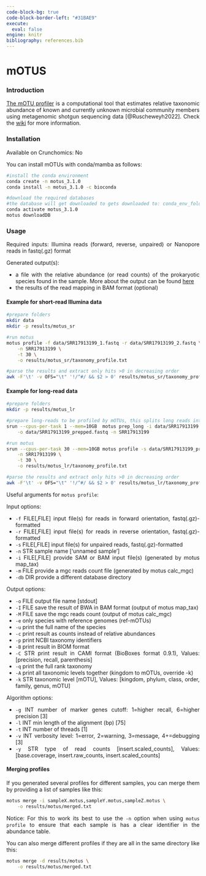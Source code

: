 ---
code-block-bg: true
code-block-border-left: "#31BAE9"
execute:
  eval: false
engine: knitr
bibliography: references.bib
---

<div style="text-align: justify">

# mOTUS

### Introduction

[The mOTU profiler](https://github.com/motu-tool/mOTUs) is a computational tool that estimates relative taxonomic abundance of known and currently unknown microbial community members using metagenomic shotgun sequencing data [@Ruscheweyh2022]. Check the [wiki](https://github.com/motu-tool/mOTUs/wiki) for more information.

### Installation

Available on Crunchomics: No

You can install mOTUs with conda/mamba as follows:

```{bash}
#install the conda environment
conda create -n motus_3.1.0
conda install -n motus_3.1.0 -c bioconda

#download the required databases
#the database will get downloaded to gets downloaded to: conda_env_folder/motus_3.1.0/lib/python3.9/site-packages/motus
conda activate motus_3.1.0
motus downloadDB
```

### Usage

Required inputs: Illumina reads (forward, reverse, unpaired) or Nanopore reads in fastq(.gz) format

Generated output(s):

-   a file with the relative abundance (or read counts) of the prokaryotic species found in the sample. More about the output can be found [here](https://github.com/motu-tool/mOTUs/wiki/Explain-the-resulting-profile)
-   the results of the read mapping in BAM format (optional)

#### Example for short-read Illumina data

```{bash}
#prepare folders
mkdir data
mkdir -p results/motus_sr

#run motus
motus profile -f data/SRR17913199_1.fastq -r data/SRR17913199_2.fastq \
    -n SRR17913199 \
    -t 30 \
    -o results/motus_sr/taxonomy_profile.txt

#parse the results and extract only hits >0 in decreasing order 
awk -F'\t' -v OFS="\t" '!/^#/ && $2 > 0' results/motus_sr/taxonomy_profile.txt | sort -t$'\t' -k2,2nr
```

#### Example for long-read data

```{bash}
#prepare folders 
mkdir -p results/motus_lr

#prepare long-reads to be profiled by mOTUs, this splits long reads into short reads of length 300
srun --cpus-per-task 1 --mem=10GB  motus prep_long -i data/SRR17913199.fastq \
    -o data/SRR17913199_prepped.fastq -n SRR17913199

#run motus
srun --cpus-per-task 30 --mem=10GB motus profile -s data/SRR17913199_prepped.fastq \
    -n SRR17913199 \
    -t 30 \
    -o results/motus_lr/taxonomy_profile.txt

#parse the results and extract only hits >0 in decreasing order 
awk -F'\t' -v OFS="\t" '!/^#/ && $2 > 0' results/motus_lr/taxonomy_profile.txt | sort -t$'\t' -k2,2nr
```

Useful arguments for `motus profile`:

Input options:

-    `-f` FILE\[,FILE\] input file(s) for reads in forward orientation, fastq(.gz)-formatted
-    `-r` FILE\[,FILE\] input file(s) for reads in reverse orientation, fastq(.gz)-formatted
-    `-s` FILE\[,FILE\] input file(s) for unpaired reads, fastq(.gz)-formatted
-    `-n` STR sample name \['unnamed sample'\]
-    `-i` FILE\[,FILE\] provide SAM or BAM input file(s) (generated by motus map_tax)
-    `-m` FILE provide a mgc reads count file (generated by motus calc_mgc)
-   `-db` DIR provide a different database directory

Output options:

-    `-o` FILE output file name \[stdout\]
-   `-I` FILE save the result of BWA in BAM format (output of motus map_tax)
-    `-M` FILE save the mgc reads count (output of motus calc_mgc)
-    `-e` only species with reference genomes (ref-mOTUs)
-    `-u` print the full name of the species
-   `-c` print result as counts instead of relative abundances
-   `-p` print NCBI taxonomy identifiers
-   `-B` print result in BIOM format
-   `-C` STR print result in CAMI format (BioBoxes format 0.9.1), Values: \[precision, recall, parenthesis\]
-   `-q` print the full rank taxonomy
-   `-A` print all taxonomic levels together (kingdom to mOTUs, override -k)
-   `-k` STR taxonomic level \[mOTU\], Values: \[kingdom, phylum, class, order, family, genus, mOTU\]

Algorithm options:

-   `-g` INT number of marker genes cutoff: 1=higher recall, 6=higher precision \[3\]
-   `-l` INT min length of the alignment (bp) \[75\]
-   `-t` INT number of threads \[1\]
-   `-v` INT verbosity level: 1=error, 2=warning, 3=message, 4+=debugging \[3\]
-   `-y` STR type of read counts \[insert.scaled_counts\], Values: \[base.coverage, insert.raw_counts, insert.scaled_counts\]

#### Merging profiles

If you generated several profiles for different samples, you can merge them by providing a list of samples like this:

```{bash}
motus merge -i sampleX.motus,sampleY.motus,sampleZ.motus \
    -o results/motus/merged.txt
```

Notice: For this to work its best to use the `-n` option when using `motus profile` to ensure that each sample is has a clear identifier in the abundance table.

You can also merge different profiles if they are all in the same directory like this:

```{bash}
motus merge -d results/motus \
    -o results/motus/merged.txt
```